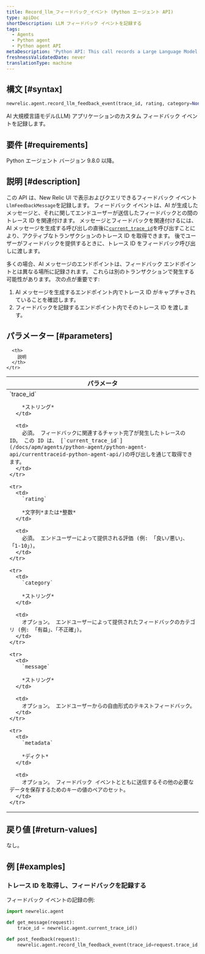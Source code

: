 ```yaml
---
title: Record_llm_フィードバック_イベント (Python エージェント API)
type: apiDoc
shortDescription: LLM フィードバック イベントを記録する
tags:
  - Agents
  - Python agent
  - Python agent API
metaDescription: 'Python API: This call records a Large Language Model (LLM) feedback event for querying in the AI Monitoring UI.'
freshnessValidatedDate: never
translationType: machine
---
```


## 構文 [#syntax]

```py
newrelic.agent.record_llm_feedback_event(trace_id, rating, category=None, message=None, metadata=None)
```

AI 大規模言語モデル(LLM) アプリケーションのカスタム フィードバック イベントを記録します。

## 要件 [#requirements]

Python エージェント バージョン 9.8.0 以降。

## 説明 [#description]

この API は、New Relic UI で表示およびクエリできるフィードバック イベント`LlmFeedbackMessage`を記録します。 フィードバック イベントは、AI が生成したメッセージと、それに関してエンドユーザーが送信したフィードバックとの間のトレース ID を関連付けます。 メッセージとフィードバックを関連付けるには、AI メッセージを生成する呼び出しの直後に[`current_trace_id`](/docs/apm/agents/python-agent/python-agent-api/currenttraceid-python-agent-api/)を呼び出すことにより、アクティブなトランザクションのトレース ID を取得できます。 後でユーザーがフィードバックを提供するときに、トレース ID をフィードバック呼び出しに渡します。

多くの場合、AI メッセージのエンドポイントは、フィードバック エンドポイントとは異なる場所に記録されます。 これらは別のトランザクションで発生する可能性があります。 次の点が重要です:

1. AI メッセージを生成するエンドポイント内でトレース ID がキャプチャされていることを確認します。
2. フィードバックを記録するエンドポイント内でそのトレース ID を渡します。

## パラメーター [#parameters]

<table>
  <thead>
    <tr>
      <th width="25%">
        パラメータ
      </th>

      <th>
        説明
      </th>
    </tr>
  </thead>

  <tbody>
    <tr>
      <td>
        `trace_id`

        *ストリング*
      </td>

      <td>
        必須。 フィードバックに関連するチャット完了が発生したトレースの ID。 この ID は、 [`current_trace_id`](/docs/apm/agents/python-agent/python-agent-api/currenttraceid-python-agent-api/)の呼び出しを通じて取得できます。
      </td>
    </tr>

    <tr>
      <td>
        `rating`

        *文字列*または*整数*
      </td>

      <td>
        必須。 エンドユーザーによって提供される評価 (例: 「良い/悪い」、「1-10」)。
      </td>
    </tr>

    <tr>
      <td>
        `category`

        *ストリング*
      </td>

      <td>
        オプション。 エンドユーザーによって提供されたフィードバックのカテゴリ (例: 「有益」、「不正確」)。
      </td>
    </tr>

    <tr>
      <td>
        `message`

        *ストリング*
      </td>

      <td>
        オプション。 エンドユーザーからの自由形式のテキストフィードバック。
      </td>
    </tr>

    <tr>
      <td>
        `metadata`

        *ディクト*
      </td>

      <td>
        オプション。 フィードバック イベントとともに送信するその他の必要なデータを保存するためのキーの値のペアのセット。
      </td>
    </tr>
  </tbody>
</table>

## 戻り値 [#return-values]

なし。

## 例 [#examples]

### トレース ID を取得し、フィードバックを記録する

フィードバック イベントの記録の例:

```py
import newrelic.agent

def get_message(request):
    trace_id = newrelic.agent.current_trace_id()

def post_feedback(request):
    newrelic.agent.record_llm_feedback_event(trace_id=request.trace_id, rating=request.rating, metadata= {"my_key": "my_val"})
```